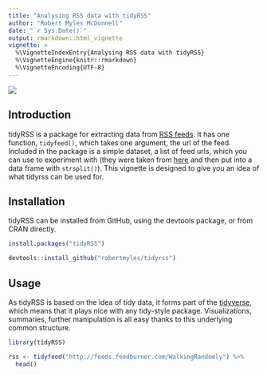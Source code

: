 ```yaml
---
title: "Analysing RSS data with tidyRSS"
author: "Robert Myles McDonnell"
date: "`r Sys.Date()`"
output: rmarkdown::html_vignette
vignette: >
  %\VignetteIndexEntry{Analysing RSS data with tidyRSS}
  %\VignetteEngine{knitr::rmarkdown}
  %\VignetteEncoding{UTF-8}
---
```


![](http://i.imgur.com/IOIt96l.png)

## Introduction  

tidyRSS is a package for extracting data from [RSS feeds](https://en.wikipedia.org/wiki/RSS). It has one function, `tidyfeed()`, which takes one argument, the url of the feed. Included in the package is a simple dataset, a list of feed urls, which you can use to experiment with (they were taken from [here](https://raw.githubusercontent.com/DataWookie/feedeR/master/tests/testthat/test-feeds.txt) and then put into a data frame with `strsplit()`). This vignette is designed to give you an idea of what tidyrss can be used for.  

## Installation

tidyRSS can be installed from GitHub, using the devtools package, or from CRAN directly.

```r
install.packages("tidyRSS")

devtools::install_github("robertmyles/tidyrss")

```

## Usage 

As tidyRSS is based on the idea of tidy data, it forms part of the [tidyverse](http://tidyverse.org/), which means that it plays nice with any tidy-style package. Visualizations, summaries, further manipulation is all easy thanks to this underlying common structure.  

```r
library(tidyRSS)

rss <- tidyfeed("http://feeds.feedburner.com/WalkingRandomly") %>% 
  head()
```


